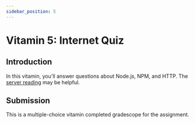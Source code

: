 ```yaml
---
sidebar_position: 5
---
```


# Vitamin 5: Internet Quiz

## Introduction

In this vitamin, you'll answer questions about Node.js, NPM, and HTTP. The
[server reading](/docs/Lessons/Lesson8) may be helpful.

## Submission

This is a multiple-choice vitamin completed gradescope for the assignment.

